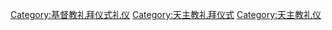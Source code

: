 [[Category:基督教礼拜仪式礼仪|Category:基督教礼拜仪式礼仪]]
[[Category:天主教礼拜仪式|Category:天主教礼拜仪式]]
[[Category:天主教礼仪|Category:天主教礼仪]]